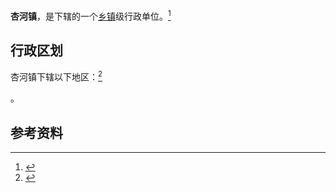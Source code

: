 {{中国乡级行政区|61/06/25/101/000}}

'''杏河镇'''，是{{PRC admin/fullname|61/06/25/101/000|3}}下辖的一个[[乡镇|乡镇]]级行政单位。<ref>{{PRC admin/ref sgc|{{PRC admin/parent|61/06/25/101/000}}}}</ref>

== 行政区划 ==

杏河镇下辖以下地区：<ref>{{PRC admin/ref sgc|61/06/25/101/000}}</ref>

{{PRC admin/children|61/06/25/101/000}}。

== 参考资料 ==

{{reflist}}

{{行政区划小作品}}
{{PRC admin/navcat|61/06/25/101/000}}